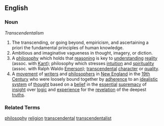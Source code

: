 ==English==

===Noun===
''Transcendentalism''
#The transcending, or going beyond, empiricism, and ascertaining a priori the fundamental principles of human knowledge.
#Ambitious and imaginative vagueness in thought, imagery, or diction.
#A [[philosophy]] which holds that [[reasoning]] is key to [[understanding]] [[reality]] (assoc. with [[Kant]]); philosophy which stresses [[intuition]] and [[spirituality]] (assoc. with Ralph Waldo [[Emerson]]); [[transcendental]] [[character]] or [[quality]].
#A [[movement]] of [[writers]] and [[philosophers]] in [[New England]] in the [[19th Century]] who were loosely bound together by [[adherence]] to an [[idealistic system]] of [[thought]] based on a [[belief]] in the [[essential]] [[supremacy]] of [[insight]] over [[logic]] and [[experience]] for the [[revelation]] of the deepest [[truths]].

===Related Terms===
[[philosophy]]
[[religion]]
[[transcendental]]
[[transcendentalist]]